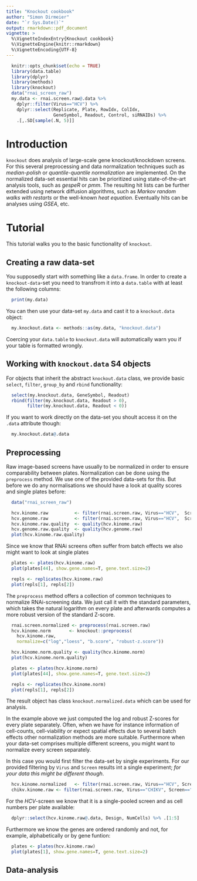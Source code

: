 ```yaml
---
title: "Knockout cookbook"
author: "Simon Dirmeier"
date: "`r Sys.Date()`"
output: rmarkdown::pdf_document
vignette: >
  %\VignetteIndexEntry{Knockout cookbook}
  %\VignetteEngine{knitr::rmarkdown}
  %\VignetteEncoding{UTF-8}
---
```


```r
  knitr::opts_chunk$set(echo = TRUE)
  library(data.table)
  library(dplyr)
  library(methods)
  library(knockout)
  data("rnai_screen_raw")
  my.data <- rnai.screen.raw@.data %>% 
    dplyr::filter(Virus=="HCV") %>%
    dplyr::select(Replicate, Plate, RowIdx, ColIdx, 
                  GeneSymbol, Readout, Control, siRNAIDs) %>% 
    .[,.SD[sample(.N, 5)]]
```

# Introduction

`knockout` does analysis of large-scale gene knockout/knockdown screens.
 For this several preprocessing and data normalization techniques such as
 *median-polish* or *quantile-quantile normalization* are implemented.
 On the normalized data-set essential hits can be prioritized using 
 state-of-the-art analysis tools, such as *gespeR* or *pmm*. 
 The resulting hit lists can be further extended using network diffusion 
 algorithms, such as *Markov random walks with restarts* or the well-known
 *heat equation*. Eventually hits can be analyses using *GSEA*, etc.

# Tutorial

This tutorial walks you to the basic functionality of `knockout`.

## Creating a raw data-set

You supposedly start with something like a `data.frame`. In order to create a 
`knockout-data`-set you need to transfrom it into a `data.table` with at least 
the following columns:

```r
  print(my.data)
```

You can then use your data-set `my.data` and cast it to a `knockout.data` object:

```r
  my.knockout.data <- methods::as(my.data, "knockout.data")
```

Coercing your `data.table` to `knockout.data` will automatically warn you if 
your table is formatted wrongly.

## Working with `knockout.data` S4 objects

For objects that inherit the abstract `knockout.data` class, we provide basic 
`select`, `filter`, `group_by` and `rbind` functionality:

```r
  select(my.knockout.data, GeneSymbol, Readout)
  rbind(filter(my.knockout.data, Readout > 0),
        filter(my.knockout.data, Readout < 0))
```

If you want to work directly on the data-set you shoult access it on the `.data` attribute though:

```r
  my.knockout.data@.data
```

## Preprocessing

Raw image-based screens have usually to be normalized in order to ensure
comparability between plates. Normalization can be done using the `preprocess` 
method. We use one of the provided data-sets for this. But before we do any normalisations 
we should have a look at quality scores and single plates before:

```r
  data("rnai_screen_raw")
```

```r
  hcv.kinome.raw          <- filter(rnai.screen.raw, Virus=="HCV",  Screen=="Kinome")
  hcv.genome.raw          <- filter(rnai.screen.raw, Virus=="HCV",  Screen=="Genome")
  hcv.kinome.raw.quality  <- quality(hcv.kinome.raw)
  hcv.genome.raw.quality  <- quality(hcv.genome.raw)
  plot(hcv.kinome.raw.quality)
```

Since we know that RNAi screens often suffer from batch effects we also might want to look at single plates

```r
  plates <- plates(hcv.kinome.raw)
  plot(plates[44], show.gene.names=T, gene.text.size=2)
```

```r
  repls <- replicates(hcv.kinome.raw)
  plot(repls[1], repls[2])
```

The `preprocess` method offers a collection of common techniques to normalize 
RNAi-screening data. We just call it with the standard parameters, which takes the natural 
logarithm on every plate and afterwards computes a more robust version of the standard Z-score.

```r
  rnai.screen.normalized <- preprocess(rnai.screen.raw)
  hcv.kinome.norm       <- knockout::preprocess(
    hcv.kinome.raw,
    normalize=c("log","loess", "b.score", "robust-z.score"))
```

```r
  hcv.kinome.norm.quality <- quality(hcv.kinome.norm)
  plot(hcv.kinome.norm.quality)
```

```r
  plates <- plates(hcv.kinome.norm)
  plot(plates[44], show.gene.names=T, gene.text.size=2)
```

```r
  repls <- replicates(hcv.kinome.norm)
  plot(repls[1], repls[2])
```

The result object has class `knockout.normalized.data` which can be used for analysis. 

In the example above we just computed the log and robust Z-scores for every 
plate separately. Often, when we have for instance information of cell-counts, 
cell-viability or expect spatial effects due to several batch effects other 
normalization methods are more suitable. Furthermore when your data-set 
comprises multiple different screens, you might want to normalize every screen 
separately. 

In this case you would first filter the data-set by single experiments. For our provided 
filtering by `Virus` and `Screen` results int a single experiment; 
*for your data this might be different though*.

```r
  hcv.kinome.normalized   <- filter(rnai.screen.raw, Virus=="HCV", Screen=="Kinome")
  chikv.kinome.raw <- filter(rnai.screen.raw, Virus=="CHIKV", Screen=="Kinome")
```

For the *HCV*-screen we know that it is a single-pooled screen and as cell numbers per plate available:

```r
  dplyr::select(hcv.kinome.raw@.data, Design, NumCells) %>% .[1:5]
```
Furthermore we know the genes are ordered randomly and not, for example, alphabetically or by gene funtion:

```r
  plates <- plates(hcv.kinome.raw)
  plot(plates[1], show.gene.names=T, gene.text.size=2)
```

## Data-analysis

